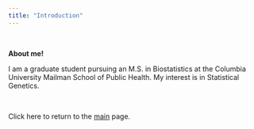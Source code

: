 ```yaml
---
title: "Introduction"
---
```


<br>

**About me!**

I am a graduate student pursuing an M.S. in Biostatistics at the Columbia University Mailman School of Public Health.
My interest is in Statistical Genetics. 

<br>

Click here to return to the [main](index.html) page. 
